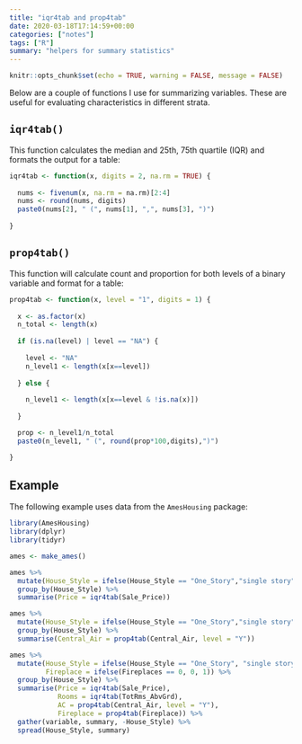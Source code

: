 ```yaml
---
title: "iqr4tab and prop4tab"
date: 2020-03-18T17:14:59+00:00
categories: ["notes"]
tags: ["R"]
summary: "helpers for summary statistics"
---
```


```r
knitr::opts_chunk$set(echo = TRUE, warning = FALSE, message = FALSE)
```

Below are a couple of functions I use for summarizing variables. These are useful for evaluating characteristics in different strata.

## `iqr4tab()`

This function calculates the median and 25th, 75th quartile (IQR) and formats the output for a table:

```r
iqr4tab <- function(x, digits = 2, na.rm = TRUE) {
  
  nums <- fivenum(x, na.rm = na.rm)[2:4]
  nums <- round(nums, digits)
  paste0(nums[2], " (", nums[1], ",", nums[3], ")")
  
}
```

## `prop4tab()`

This function will calculate count and proportion for both levels of a binary variable and format for a table:

```r
prop4tab <- function(x, level = "1", digits = 1) {
  
  x <- as.factor(x)
  n_total <- length(x)
  
  if (is.na(level) | level == "NA") {
    
    level <- "NA"
    n_level1 <- length(x[x==level])
    
  } else {
    
    n_level1 <- length(x[x==level & !is.na(x)])
    
  }

  prop <- n_level1/n_total
  paste0(n_level1, " (", round(prop*100,digits),")")

}
```

## Example

The following example uses data from the `AmesHousing` package:

```r
library(AmesHousing)
library(dplyr)
library(tidyr)

ames <- make_ames()
```

```r
ames %>%
  mutate(House_Style = ifelse(House_Style == "One_Story","single story", "multi story")) %>%
  group_by(House_Style) %>%
  summarise(Price = iqr4tab(Sale_Price))
```

```r
ames %>%
  mutate(House_Style = ifelse(House_Style == "One_Story","single story", "multi story")) %>%
  group_by(House_Style) %>%
  summarise(Central_Air = prop4tab(Central_Air, level = "Y"))
```

```r
ames %>%
  mutate(House_Style = ifelse(House_Style == "One_Story", "single story", "multi story"),
         Fireplace = ifelse(Fireplaces == 0, 0, 1)) %>%
  group_by(House_Style) %>%
  summarise(Price = iqr4tab(Sale_Price),
            Rooms = iqr4tab(TotRms_AbvGrd),
            AC = prop4tab(Central_Air, level = "Y"),
            Fireplace = prop4tab(Fireplace)) %>%
  gather(variable, summary, -House_Style) %>%
  spread(House_Style, summary)
```

